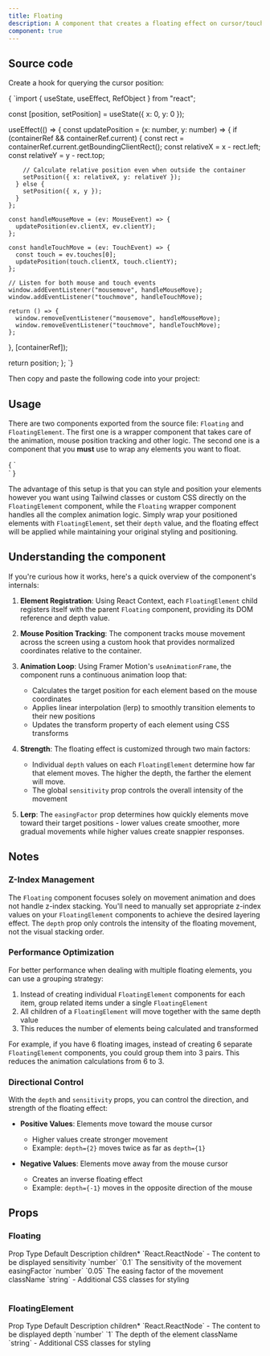 ```yaml
---
title: Floating
description: A component that creates a floating effect on cursor/touch movement. Works also with videos, svgs, or any type of html elements.
component: true
---
```


<ComponentPreview name="floating-demo" />

## Source code

<Steps>

<Step>Create a hook for querying the cursor position:</Step>

<CodeBlockWrapper language="typescript">
{
`import { useState, useEffect, RefObject } from "react";

  const [position, setPosition] = useState({ x: 0, y: 0 });

  useEffect(() => {
    const updatePosition = (x: number, y: number) => {
      if (containerRef && containerRef.current) {
        const rect = containerRef.current.getBoundingClientRect();
        const relativeX = x - rect.left;
        const relativeY = y - rect.top;
        
        // Calculate relative position even when outside the container
        setPosition({ x: relativeX, y: relativeY });
      } else {
        setPosition({ x, y });
      }
    };

    const handleMouseMove = (ev: MouseEvent) => {
      updatePosition(ev.clientX, ev.clientY);
    };

    const handleTouchMove = (ev: TouchEvent) => {
      const touch = ev.touches[0];
      updatePosition(touch.clientX, touch.clientY);
    };

    // Listen for both mouse and touch events
    window.addEventListener("mousemove", handleMouseMove);
    window.addEventListener("touchmove", handleTouchMove);

    return () => {
      window.removeEventListener("mousemove", handleMouseMove);
      window.removeEventListener("touchmove", handleTouchMove); 
    };
  }, [containerRef]);

  return position;
};
`}
</CodeBlockWrapper>

<Step>Then copy and paste the following code into your project:</Step>

<ComponentSource name="floating" />

</Steps>

## Usage

There are two components exported from the source file: `Floating` and `FloatingElement`. The first one is a wrapper component that takes care of the animation, mouse position tracking and other logic. The second one is a component that you **must** use to wrap any elements you want to float.

<CodeBlockWrapper language="typescript" className="mt-4">
{
`<Floating>
  <FloatingElement depth={0.5}>
    <div className="absolute top-1/2 left-1/4 bg-red-500" />
  </FloatingElement>
  <FloatingElement depth={1}>
    <div className="absolute top-1/2 left-2/4 bg-green-500" />
  </FloatingElement>
  <FloatingElement depth={2}>
    <div className="absolute top-1/2 left-3/4 bg-blue-500" />
  </FloatingElement>
</Floating>`
}
</CodeBlockWrapper>

The advantage of this setup is that you can style and position your elements however you want using Tailwind classes or custom CSS directly on the `FloatingElement` component, while the `Floating` wrapper component handles all the complex animation logic. Simply wrap your positioned elements with `FloatingElement`, set their `depth` value, and the floating effect will be applied while maintaining your original styling and positioning.

## Understanding the component

If you're curious how it works, here's a quick overview of the component's internals:

1. **Element Registration**: Using React Context, each `FloatingElement` child registers itself with the parent `Floating` component, providing its DOM reference and depth value.

2. **Mouse Position Tracking**: The component tracks mouse movement across the screen using a custom hook that provides normalized coordinates relative to the container.

3. **Animation Loop**: Using Framer Motion's `useAnimationFrame`, the component runs a continuous animation loop that:
   - Calculates the target position for each element based on the mouse coordinates
   - Applies linear interpolation (lerp) to smoothly transition elements to their new positions
   - Updates the transform property of each element using CSS transforms

4. **Strength**: The floating effect is customized through two main factors:
   - Individual `depth` values on each `FloatingElement` determine how far that element moves. The higher the depth, the farther the element will move.
   - The global `sensitivity` prop controls the overall intensity of the movement
   
5. **Lerp**: The `easingFactor` prop determines how quickly elements move toward their target positions - lower values create smoother, more gradual movements while higher values create snappier responses.

## Notes

### Z-Index Management
The `Floating` component focuses solely on movement animation and does not handle z-index stacking. You'll need to manually set appropriate z-index values on your `FloatingElement` components to achieve the desired layering effect. The `depth` prop only controls the intensity of the floating movement, not the visual stacking order.

### Performance Optimization
For better performance when dealing with multiple floating elements, you can use a grouping strategy:

1. Instead of creating individual `FloatingElement` components for each item, group related items under a single `FloatingElement`
2. All children of a `FloatingElement` will move together with the same depth value
3. This reduces the number of elements being calculated and transformed

For example, if you have 6 floating images, instead of creating 6 separate `FloatingElement` components, you could group them into 3 pairs. This reduces the animation calculations from 6 to 3.

### Directional Control
With the `depth` and `sensitivity` props, you can control the direction, and strength of the floating effect:

- **Positive Values**: Elements move toward the mouse cursor
  - Higher values create stronger movement
  - Example: `depth={2}` moves twice as far as `depth={1}`

- **Negative Values**: Elements move away from the mouse cursor
  - Creates an inverse floating effect
  - Example: `depth={-1}` moves in the opposite direction of the mouse

## Props

### Floating

<Table>
  <TableHeader>
    <TableRow>
      <TableHead>Prop</TableHead>
      <TableHead>Type</TableHead>
      <TableHead>Default</TableHead>
      <TableHead>Description</TableHead>
    </TableRow>
  </TableHeader>
  <TableBody>
    <TableRow>
      <TableCell>children<span className="text-red-500">*</span></TableCell>
      <TableCell>`React.ReactNode`</TableCell>
      <TableCell>-</TableCell>
      <TableCell>The content to be displayed</TableCell>
    </TableRow>
    <TableRow>
      <TableCell>sensitivity</TableCell>
      <TableCell>`number`</TableCell>
      <TableCell>`0.1`</TableCell>
      <TableCell>The sensitivity of the movement</TableCell>
    </TableRow>
    <TableRow >
      <TableCell>easingFactor</TableCell>
      <TableCell>`number`</TableCell>
      <TableCell>`0.05`</TableCell>
      <TableCell>The easing factor of the movement</TableCell>
    </TableRow>
    <TableRow>
      <TableCell>className</TableCell>
      <TableCell>`string`</TableCell>
      <TableCell>-</TableCell>
      <TableCell>Additional CSS classes for styling</TableCell>
    </TableRow>
  </TableBody>
</Table>

### FloatingElement

<Table>
  <TableHeader>
    <TableRow>
      <TableHead>Prop</TableHead>
      <TableHead>Type</TableHead>
      <TableHead>Default</TableHead>
      <TableHead>Description</TableHead>
    </TableRow>
  </TableHeader>
  <TableBody>
    <TableRow>
      <TableCell>children<span className="text-red-500">*</span></TableCell>
      <TableCell>`React.ReactNode`</TableCell>
      <TableCell>-</TableCell>
      <TableCell>The content to be displayed</TableCell>
    </TableRow>
    <TableRow>
      <TableCell>depth</TableCell>
      <TableCell>`number`</TableCell>
      <TableCell>`1`</TableCell>
      <TableCell>The depth of the element</TableCell>
    </TableRow>
    <TableRow>
      <TableCell>className</TableCell>
      <TableCell>`string`</TableCell>
      <TableCell>-</TableCell>
      <TableCell>Additional CSS classes for styling</TableCell>
    </TableRow>
  </TableBody>
</Table>